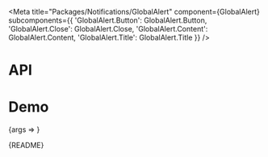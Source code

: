 
<Meta
  title="Packages/Notifications/GlobalAlert"
  component={GlobalAlert}
  subcomponents={{
    'GlobalAlert.Button': GlobalAlert.Button,
    'GlobalAlert.Close': GlobalAlert.Close,
    'GlobalAlert.Content': GlobalAlert.Content,
    'GlobalAlert.Title': GlobalAlert.Title
  }}
/>

# API

<ArgsTable />

# Demo

<Canvas>
  <Story
    name="GlobalAlert"
    args={{
      type: 'info',
      anchor: 'Anchor',
      button: 'Button',
      ariaLabel: 'Label',
      content: 'Content',
      title: 'Title',
      hasClose: true
    }}
    argTypes={{
      hasClose: { name: 'GlobalAlert.Close', type: 'boolean', table: { category: 'Story' } },
      button: { name: 'children', type: 'string', table: { category: 'GlobalAlert.Button' } },
      isBasic: { type: 'boolean', table: { category: 'GlobalAlert.Button' } },
      ariaLabel: { name: 'aria-label', type: 'string', table: { category: 'GlobalAlert.Close' } },
      content: { name: 'text', type: 'string', table: { category: 'GlobalAlert.Content' } },
      anchor: { name: 'Anchor', type: 'string', table: { category: 'GlobalAlert.Content' } },
      isExternal: {
        name: 'Anchor isExternal',
        type: 'boolean',
        table: { category: 'GlobalAlert.Content' }
      },
      title: { name: 'children', type: 'string', table: { category: 'GlobalAlert.Title' } },
      isRegular: { type: 'boolean', table: { category: 'GlobalAlert.Title' } }
    }}
    parameters={{
      design: {
        allowFullscreen: true,
        type: 'figma',
        url: 'https://www.figma.com/file/6g87L4FdKZTA3knt3Rsfdx/Garden?node-id=12311%3A50200'
      }
    }}
  >
    {args => <GlobalAlertStory {...args} />}
  </Story>
</Canvas>

<Markdown>{README}</Markdown>
